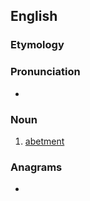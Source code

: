 ==English==

===Etymology===
{{suffix|abet|al|lang=en}}

===Pronunciation===
* {{a|US}} {{IPA|/əˈbɛt.l̩/|lang=en}}

===Noun===
{{en-noun}}

# {{lb|en|rare}} [[abetment]]

===Anagrams===
* {{anagrams|en|at table}}